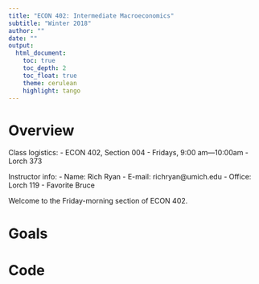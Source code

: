 ```yaml
---
title: "ECON 402: Intermediate Macroeconomics"
subtitle: "Winter 2018"
author: ""
date: ""
output: 
  html_document:
    toc: true
    toc_depth: 2
    toc_float: true
    theme: cerulean
    highlight: tango
---
```


# Overview

Class logistics:
- ECON 402, Section 004
- Fridays, 9:00 am&mdash;10:00am
- Lorch 373

Instructor info:
- Name: Rich Ryan
- E-mail: richryan@umich.edu
- Office: Lorch 119
- Favorite Bruce 


Welcome to the Friday-morning section of ECON 402.

# Goals

# Code
